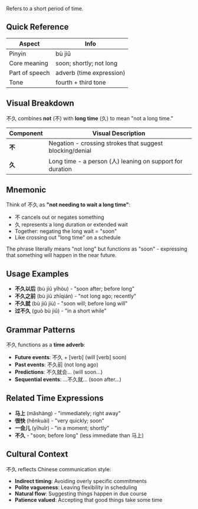 Refers to a short period of time.

## Quick Reference

| Aspect         | Info                           |
| -------------- | ------------------------------ |
| Pinyin         | bù jiǔ                         |
| Core meaning   | soon; shortly; not long        |
| Part of speech | adverb (time expression)       |
| Tone           | fourth + third tone            |

## Visual Breakdown

不久 combines **not** (不) with **long time** (久) to mean "not a long time."

| Component | Visual Description                                          |
| --------- | ----------------------------------------------------------- |
| **不**    | Negation - crossing strokes that suggest blocking/denial   |
| **久**    | Long time - a person (人) leaning on support for duration  |

## Mnemonic

Think of 不久 as **"not needing to wait a long time"**:

- 不 cancels out or negates something
- 久 represents a long duration or extended wait
- Together: negating the long wait = "soon"
- Like crossing out "long time" on a schedule

The phrase literally means "not long" but functions as "soon" - expressing that something will happen in the near future.

## Usage Examples

- **不久以后** (bù jiǔ yǐhòu) - "soon after; before long"
- **不久之前** (bù jiǔ zhīqián) - "not long ago; recently"
- **不久就** (bù jiǔ jiù) - "soon will; before long will"
- **过不久** (guò bù jiǔ) - "in a short while"

## Grammar Patterns

不久 functions as a **time adverb**:

- **Future events**: 不久 + [verb] (will [verb] soon)
- **Past events**: 不久前 (not long ago)
- **Predictions**: 不久就会... (will soon...)
- **Sequential events**: ...不久就... (soon after...)

## Related Time Expressions

- **马上** (mǎshàng) - "immediately; right away"
- **很快** (hěnkuài) - "very quickly; soon"
- **一会儿** (yīhuǐr) - "in a moment; shortly"
- **不久** - "soon; before long" (less immediate than 马上)

## Cultural Context

不久 reflects Chinese communication style:
- **Indirect timing**: Avoiding overly specific commitments
- **Polite vagueness**: Leaving flexibility in scheduling
- **Natural flow**: Suggesting things happen in due course
- **Patience valued**: Accepting that good things take some time
